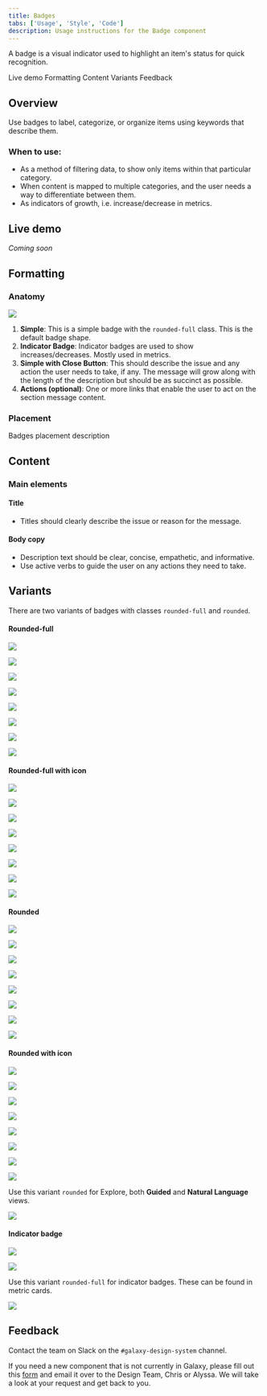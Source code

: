 ```yaml
---
title: Badges
tabs: ['Usage', 'Style', 'Code']
description: Usage instructions for the Badge component
---
```


<PageDescription>

A badge is a visual indicator used to highlight an item's status for quick recognition.

</PageDescription>

<AnchorLinks>

<AnchorLink>Live demo</AnchorLink>
<AnchorLink>Formatting</AnchorLink>
<AnchorLink>Content</AnchorLink>
<AnchorLink>Variants</AnchorLink>
<AnchorLink>Feedback</AnchorLink>

</AnchorLinks>

## Overview

Use badges to label, categorize, or organize items using keywords that describe them.

### When to use:

- As a method of filtering data, to show only items within that particular category.
- When content is mapped to multiple categories, and the user needs a way to differentiate between them.
- As indicators of growth, i.e. increase/decrease in metrics. 

## Live demo

*Coming soon*

## Formatting

### Anatomy

<Row>
<Column colLg={4}>

<img src="https://res.cloudinary.com/dgcfg5cwe/image/upload/v1643659538/badges_uheraa.svg"></img>

</Column>
</Row>


1. **Simple**: This is a simple badge with the ```rounded-full``` class. This is the default badge shape.
2. **Indicator Badge**: Indicator badges are used to show increases/decreases. Mostly used in metrics. 
3. **Simple with Close Button**: This should describe the issue and any action the user needs to take, if any. The message will grow along with the length of the description but should be as succinct as possible.
3. **Actions (optional)**: One or more links that enable the user to act on the section message content.

### Placement

Badges placement description

## Content

### Main elements

#### Title

- Titles should clearly describe the issue or reason for the message.

#### Body copy

- Description text should be clear, concise, empathetic, and informative.
- Use active verbs to guide the user on any actions they need to take.

## Variants

There are two variants of badges with classes ```rounded-full``` and ```rounded```. 

#### Rounded-full 

<Row>
<Column colLg={1}>

<img src="https://res.cloudinary.com/dgcfg5cwe/image/upload/v1644204260/Badge-success_n65aaj.svg"></img>

</Column>
<Column colLg={1}>

<img src="https://res.cloudinary.com/dgcfg5cwe/image/upload/v1644204260/Badge-warning_b0hdat.svg"></img>

</Column>
<Column colLg={1}>

<img src="https://res.cloudinary.com/dgcfg5cwe/image/upload/v1644204548/Badge-error_btoju0.svg"></img>

</Column>
<Column colLg={1} style="padding-left: 0px; padding-right: 0px;">

<img src="https://res.cloudinary.com/dgcfg5cwe/image/upload/v1644204791/Badge-info_y35yeu.svg"></img>

</Column>
<Column colLg={1}>

<img src="https://res.cloudinary.com/dgcfg5cwe/image/upload/v1644204260/Badge-neutral_k61msz.svg"></img>

</Column>
<Column colLg={1}>

<img src="https://res.cloudinary.com/dgcfg5cwe/image/upload/v1644204260/Badge-purple_ufzblh.svg"></img>

</Column>
<Column colLg={1}>

<img src="https://res.cloudinary.com/dgcfg5cwe/image/upload/v1644204677/Badge-indigo_thflab.svg"></img>

</Column>
<Column colLg={1}>

<img src="https://res.cloudinary.com/dgcfg5cwe/image/upload/v1644204260/Badge-pink_pwipqg.svg"></img>

</Column>
</Row>

#### Rounded-full with icon 

<Row>
<Column colLg={1} style="padding-right: 0px;">

<img src="https://res.cloudinary.com/dgcfg5cwe/image/upload/v1644205331/Badge-success-icon_ibysqc.svg"></img>

</Column>
<Column colLg={1} style="padding-right: 0px;">

<img src="https://res.cloudinary.com/dgcfg5cwe/image/upload/v1644205214/Badge-warning-icon_xnsjmk.svg"></img>

</Column>
<Column colLg={1}>

<img src="https://res.cloudinary.com/dgcfg5cwe/image/upload/v1644205212/Badge-error-icon_ifv2j6.svg"></img>

</Column>
<Column colLg={1} style="padding-left: 0px; padding-right: 0px;">

<img src="https://res.cloudinary.com/dgcfg5cwe/image/upload/v1644205212/Badge-info-icon_tpxnpm.svg"></img>

</Column>
<Column colLg={1}>

<img src="https://res.cloudinary.com/dgcfg5cwe/image/upload/v1644205212/Badge-neutral-icon_tvfvha.svg"></img>

</Column>
<Column colLg={1}>

<img src="https://res.cloudinary.com/dgcfg5cwe/image/upload/v1644205212/Badge-purple-icon_bwnvix.svg"></img>

</Column>
<Column colLg={1}>

<img src="https://res.cloudinary.com/dgcfg5cwe/image/upload/v1644205212/Badge-indigo-icon_lttsno.svg"></img>

</Column>
<Column colLg={1}>

<img src="https://res.cloudinary.com/dgcfg5cwe/image/upload/v1644205212/Badge-pink-icon_uorxyn.svg"></img>

</Column>
</Row>


#### Rounded

<Row>
<Column colLg={1} style="padding-right: 0px;">

<img src="https://res.cloudinary.com/dgcfg5cwe/image/upload/v1644206014/rounded-success_r6rph4.svg"></img>

</Column>
<Column colLg={1} style="padding-right: 0px;">

<img src="https://res.cloudinary.com/dgcfg5cwe/image/upload/v1644206014/rounded-warning_eai5hh.svg"></img>

</Column>
<Column colLg={1}>

<img src="https://res.cloudinary.com/dgcfg5cwe/image/upload/v1644206012/rounded-error_wpyx84.svg"></img>

</Column>
<Column colLg={1} style="padding-left: 0px; padding-right: 0px;">

<img src="https://res.cloudinary.com/dgcfg5cwe/image/upload/v1644206012/info-rounded_g4ijvw.svg"></img>

</Column>
<Column colLg={1}>

<img src="https://res.cloudinary.com/dgcfg5cwe/image/upload/v1644206012/neutral-rounded_nhshck.svg"></img>

</Column>
<Column colLg={1}>

<img src="https://res.cloudinary.com/dgcfg5cwe/image/upload/v1644206012/purple-rounded_csfilo.svg"></img>

</Column>
<Column colLg={1}>

<img src="https://res.cloudinary.com/dgcfg5cwe/image/upload/v1644206012/indigo-rounded_s77his.svg"></img>

</Column>
<Column colLg={1}>

<img src="https://res.cloudinary.com/dgcfg5cwe/image/upload/v1644206012/pink-rounded_ahkjlt.svg"></img>

</Column>
</Row>

#### Rounded with icon

<Row>
<Column colLg={1} style="padding-right: 0px;">

<img src="https://res.cloudinary.com/dgcfg5cwe/image/upload/v1644206305/rounded-success-icon_nhcton.svg"></img>

</Column>
<Column colLg={1} style="padding-right: 0px;">

<img src="https://res.cloudinary.com/dgcfg5cwe/image/upload/v1644206307/rounded-warning-icon_alnr3z.svg"></img>

</Column>
<Column colLg={1}>

<img src="https://res.cloudinary.com/dgcfg5cwe/image/upload/v1644206305/rounded-error-icon_q1g50o.svg"></img>

</Column>
<Column colLg={1} style="padding-left: 0px; padding-right: 0px;">

<img src="https://res.cloudinary.com/dgcfg5cwe/image/upload/v1644206305/rounded-info-icon_dfu5qz.svg"></img>

</Column>
<Column colLg={1}>

<img src="https://res.cloudinary.com/dgcfg5cwe/image/upload/v1644206305/rounded-neutral-icon_iqemmv.svg"></img>

</Column>
<Column colLg={1}>

<img src="https://res.cloudinary.com/dgcfg5cwe/image/upload/v1644206305/rounded-purple-icon_xpvolh.svg"></img>

</Column>
<Column colLg={1}>

<img src="https://res.cloudinary.com/dgcfg5cwe/image/upload/v1644206305/rounded-indigo-icon_njzj9s.svg"></img>

</Column>
<Column colLg={1}>

<img src="https://res.cloudinary.com/dgcfg5cwe/image/upload/v1644206307/rounded-pink-icon_tdw7cm.svg"></img>

</Column>
</Row>

Use this variant ```rounded``` for Explore, both **Guided** and **Natural Language** views.

<Row>
<Column colLg={8}>

<img src="https://res.cloudinary.com/dgcfg5cwe/image/upload/v1644206946/rounded-use_qqdnyf.svg"></img>

</Column>
</Row>

#### Indicator badge

<Row>
<Column colLg={1}>

<img src="https://res.cloudinary.com/dgcfg5cwe/image/upload/v1644206691/indic-success_jnpdlg.svg"></img>

</Column>
<Column colLg={1}>

<img src="https://res.cloudinary.com/dgcfg5cwe/image/upload/v1644206691/indic-error_cgaqq0.svg"></img>

</Column>
</Row>

Use this variant ```rounded-full``` for indicator badges. These can be found in metric cards.

<Row>
<Column colLg={8}>

<img src="https://res.cloudinary.com/dgcfg5cwe/image/upload/v1643768245/Metric_pkl4kf.svg"></img>

</Column>
</Row>

## Feedback

Contact the team on Slack on the ```#galaxy-design-system``` channel. 

If you need a new component that is not currently in Galaxy, please fill out this <a href="https://docs.google.com/document/d/1heu6QMCxnE8Hnu1AtyucOzcduhUYSyDmg5SEj05Rqb0/edit">form</a> and email it over to the Design Team, Chris or Alyssa. We will take a look at your request and get back to you.
